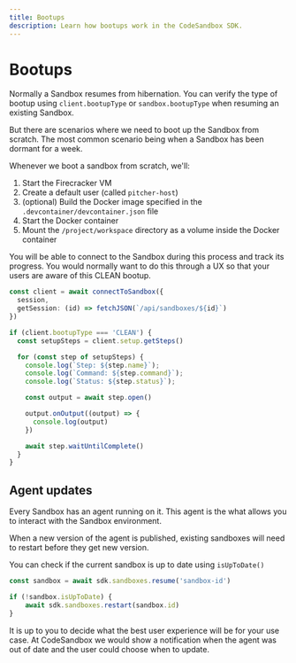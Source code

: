 ```yaml
---
title: Bootups
description: Learn how bootups work in the CodeSandbox SDK.
---
```



# Bootups

Normally a Sandbox resumes from hibernation. You can verify the type of bootup using `client.bootupType` or `sandbox.bootupType` when resuming an existing Sandbox.

But there are scenarios where we need to boot up the Sandbox from scratch. The most common scenario being when a Sandbox has been dormant for a week.

Whenever we boot a sandbox from scratch, we'll:

1. Start the Firecracker VM
2. Create a default user (called `pitcher-host`)
3. (optional) Build the Docker image specified in the `.devcontainer/devcontainer.json` file
4. Start the Docker container
5. Mount the `/project/workspace` directory as a volume inside the Docker container

You will be able to connect to the Sandbox during this process and track its progress. You would normally want to do this through a UX so that your users are aware of this CLEAN bootup.

```ts
const client = await connectToSandbox({
  session,
  getSession: (id) => fetchJSON(`/api/sandboxes/${id}`)
})

if (client.bootupType === 'CLEAN') {
  const setupSteps = client.setup.getSteps()

  for (const step of setupSteps) {
    console.log(`Step: ${step.name}`);
    console.log(`Command: ${step.command}`);
    console.log(`Status: ${step.status}`);

    const output = await step.open()

    output.onOutput((output) => {
      console.log(output)
    })

    await step.waitUntilComplete()
  }
}
```

## Agent updates

Every Sandbox has an agent running on it. This agent is the what allows you to interact with the Sandbox environment.

When a new version of the agent is published, existing sandboxes will need to restart before they get new version.

You can check if the current sandbox is up to date using `isUpToDate()`

```ts
const sandbox = await sdk.sandboxes.resume('sandbox-id')

if (!sandbox.isUpToDate) {
    await sdk.sandboxes.restart(sandbox.id)
}
```

It is up to you to decide what the best user experience will be for your use case. At CodeSandbox we would show a notification when the agent was out of date and the user could choose when to update.
